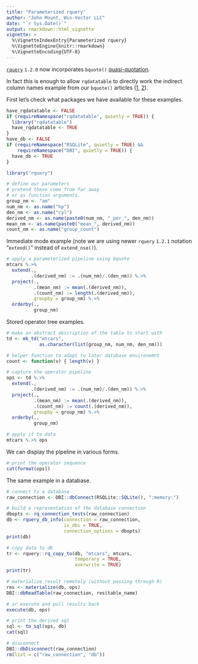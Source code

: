 ```yaml
---
title: "Parameterized rquery"
author: "John Mount, Win-Vector LLC"
date: "`r Sys.Date()`"
output: rmarkdown::html_vignette
vignette: >
  %\VignetteIndexEntry{Parameterized rquery}
  %\VignetteEngine{knitr::rmarkdown}
  %\VignetteEncoding{UTF-8}
---
```


[`rquery`](https://CRAN.R-project.org/package=rquery) `1.2.0` now incorporates `bquote()`  [quasi-quotation](https://en.wikipedia.org/wiki/Quasi-quotation).

In fact this is enough to allow `rqdatatable` to directly work the indirect column names example from our `bquote()` articles ([1](https://win-vector.com/2018/09/16/parameterizing-with-bquote/), [2](https://win-vector.com/2018/10/16/quasiquotation-in-r-via-bquote/)).


First let's check what packages we have available for these examples.

```r
have_rqdatatable <- FALSE
if (requireNamespace("rqdatatable", quietly = TRUE)) {
  library("rqdatatable")
  have_rqdatatable <- TRUE
}
have_db <- FALSE
if (requireNamespace("RSQLite", quietly = TRUE) &&
    requireNamespace("DBI", quietly = TRUE)) {
  have_db <- TRUE
}
```


```r
library("rquery")

# define our parameters
# pretend these come from far away
# or as function arguments.
group_nm <- "am"
num_nm <- as.name("hp")
den_nm <- as.name("cyl")
derived_nm <- as.name(paste0(num_nm, "_per_", den_nm))
mean_nm <- as.name(paste0("mean_", derived_nm))
count_nm <- as.name("group_count")
```

Immediate mode example (note we are using newer `rquery` `1.2.1` notation "`extend()`" instead of `extend_nse()`).

```r
# apply a parameterized pipeline using bquote
mtcars %.>%
  extend(., 
         .(derived_nm) := .(num_nm)/.(den_nm)) %.>%
  project(., 
          .(mean_nm) := mean(.(derived_nm)),
          .(count_nm) := length(.(derived_nm)),
          groupby = group_nm) %.>%
  orderby(., 
          group_nm)
```

Stored operator tree examples.

```r
# make an abstract description of the table to start with
td <- mk_td("mtcars",
            as.character(list(group_nm, num_nm, den_nm)))

# helper function to adapt to later database environemnt
count <- function(v) { length(v) }

# capture the operator pipeline
ops <- td %.>%
  extend(., 
         .(derived_nm) := .(num_nm)/.(den_nm)) %.>%
  project(., 
          .(mean_nm) := mean(.(derived_nm)),
          .(count_nm) := count(.(derived_nm)),
          groupby = group_nm) %.>%
  orderby(., 
          group_nm)

```

```r
# apply it to data
mtcars %.>% ops
```

We can display the pipeline in various forms.

```r
# print the operator sequence
cat(format(ops))
```


The same example in a database.


```r
# connect to a database
raw_connection <- DBI::dbConnect(RSQLite::SQLite(), ":memory:")

# build a representation of the database connection
dbopts <- rq_connection_tests(raw_connection)
db <- rquery_db_info(connection = raw_connection,
                     is_dbi = TRUE,
                     connection_options = dbopts)
print(db)

# copy data to db
tr <- rquery::rq_copy_to(db, "mtcars", mtcars, 
                         temporary = TRUE, 
                         overwrite = TRUE)
print(tr)

# materialize result remotely (without passing through R)
res <- materialize(db, ops)
DBI::dbReadTable(raw_connection, res$table_name)

# or execute and pull results back
execute(db, ops)

# print the derived sql
sql <- to_sql(ops, db)
cat(sql)

# disconnect
DBI::dbDisconnect(raw_connection)
rm(list = c("raw_connection", "db"))
```


